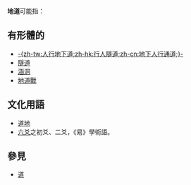 '''地道'''可能指：
==有形體的==
*[[行人隧道|-{zh-tw:人行地下道;zh-hk:行人隧道;zh-cn:地下人行通道;}-]]
*[[隧道|隧道]]
*[[涵洞|涵洞]]
*[[地道戰|地道戰]]

==文化用語==
*[[道地|道地]]
*[[六爻|六爻]]之初爻、二爻，《易》學術語。

==參見==
*[[道|道]]

{{disambig}}